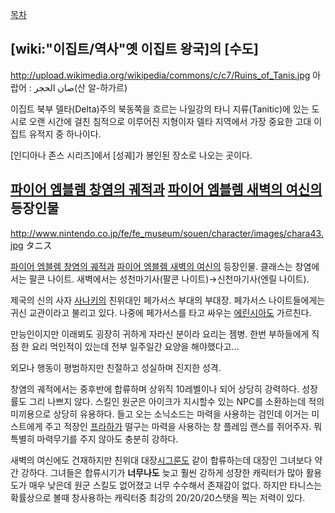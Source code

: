 [[목차]]

== [wiki:"이집트/역사"옛 이집트 왕국]의 [수도] ==
http://upload.wikimedia.org/wikipedia/commons/c/c7/Ruins_of_Tanis.jpg
아랍어 : صان الحجر(산 알-하가르)

이집트 북부 델타(Delta)주의 북동쪽을 흐르는 나일강의 타니 지류(Tanitic)에 있는 도시로 오랜 시간에 걸친 침적으로 이루어진 지형이자 델타 지역에서 가장 중요한 고대 이집트 유적지 중 하나이다.

[인디아나 존스 시리즈]에서 [성궤]가 봉인된 장소로 나오는 곳이다.



== [[파이어 엠블렘 창염의 궤적]]과 [[파이어 엠블렘 새벽의 여신]]의 등장인물 ==

http://www.nintendo.co.jp/fe/fe_museum/souen/character/images/chara43.jpg
タニス

[[파이어 엠블렘 창염의 궤적]]과 [[파이어 엠블렘 새벽의 여신]]의 등장인물. 클래스는 창염에서는 팔콘 나이트. 새벽에서는 성천마기사(팔콘 나이트)→신천마기사(엔릴 나이트).

제국의 신의 사자 [[사나키]]의 친위대인 페가서스 부대의 부대장. 페가서스 나이트들에게는 귀신 교관이라고 불리고 있다. 나중에 페가서스를 타고 싸우는 [[에린시아]]도 가르친다.

만능인이지만 이래뵈도 굉장히 귀하게 자라신 분이라 요리는 젬병. 한번 부하들에게 직점 한 요리 먹인적이 있는데 전부 일주일간 요양을 해야했다고...

외모나 행동이 평범하지만 친절하고 성실하며 진지한 성격.

창염의 궤적에서는 중후반에 합류하며 상위직 10레벨이나 되어 상당히 강력하다. 성장률도 그리 나쁘지 않다. 스킬인 원군은 아이크가 지시할수 있는 NPC를 소환하는데 적의 미끼용으로 상당히 유용하다. 들고 오는 소닉소드는 마력을 사용하는 검인데 이거는 미스트에게 주고 적장인 [[프라하]]가 떨구는 마력을 사용하는 창 플레임 랜스를 쥐어주자. 뭐 특별히 마력무기를 주지 않아도 충분히 강하다.

새벽의 여신에도 건재하지만 친위대 대장[[시그룬]]도 같이 합류하는데 대장인 그녀보다 약간 강하다. 그녀들은 합류시기가 '''너무나도''' 늦고 훨씬 강하게 성장한 캐릭터가 많아 활용도가 매우 낮은데 원군 스킬도 없어졌고 너무 수수해서 존재감이 없다. 하지만 타니스는 확률상으로 볼때 창사용하는 캐릭터중 최강의 20/20/20스탯을 찍는 저력이 있다.


